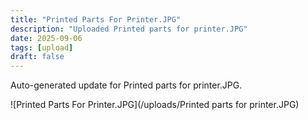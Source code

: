 ```yaml
---
title: "Printed Parts For Printer.JPG"
description: "Uploaded Printed parts for printer.JPG"
date: 2025-09-06
tags: [upload]
draft: false
---
```


Auto-generated update for Printed parts for printer.JPG.

![Printed Parts For Printer.JPG](/uploads/Printed parts for printer.JPG)
